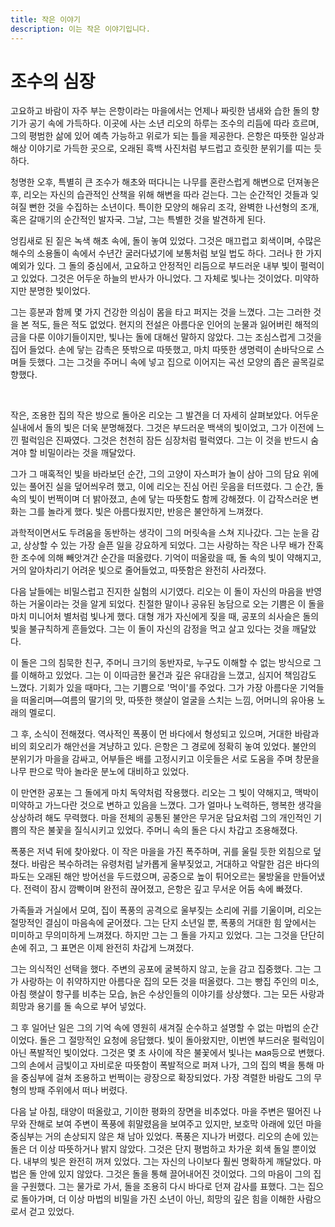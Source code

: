 ```yaml
---
title: 작은 이야기
description: 이는 작은 이야기입니다.
---
```


# 조수의 심장

고요하고 바람이 자주 부는 은항이라는 마을에서는 언제나 짜릿한 냄새와 습한 돌의 향기가 공기 속에 가득하다. 이곳에 사는 소년 리오의 하루는 조수의 리듬에 따라 흐르며, 그의 평범한 삶에 있어 예측 가능하고 위로가 되는 틀을 제공한다. 은항은 따뜻한 일상과 해상 이야기로 가득한 곳으로, 오래된 흑백 사진처럼 부드럽고 흐릿한 분위기를 띠는 듯하다.

청명한 오후, 특별히 큰 조수가 해초와 떠다니는 나무를 혼란스럽게 해변으로 던져놓은 후, 리오는 자신의 습관적인 산책을 위해 해변을 따라 걷는다. 그는 순간적인 것들과 잊혀질 뻔한 것을 수집하는 소년이다. 특이한 모양의 해유리 조각, 완벽한 나선형의 조개, 혹은 갈매기의 순간적인 발자국. 그날, 그는 특별한 것을 발견하게 된다.

엉킴새로 된 짙은 녹색 해초 속에, 돌이 놓여 있었다. 그것은 매끄럽고 회색이며, 수많은 해수의 소용돌이 속에서 수년간 굴러다녔기에 보통처럼 보일 법도 하다. 그러나 한 가지 예외가 있다. 그 돌의 중심에서, 고요하고 안정적인 리듬으로 부드러운 내부 빛이 펄럭이고 있었다. 그것은 어두운 하늘의 반사가 아니었다. 그 자체로 빛나는 것이었다. 미약하지만 분명한 빛이었다.

그는 흥분과 함께 몇 가지 건강한 의심이 몸을 타고 퍼지는 것을 느꼈다. 그는 그러한 것을 본 적도, 들은 적도 없었다. 현지의 전설은 아름다운 인어의 눈물과 잃어버린 해적의 금을 다룬 이야기들이지만, 빛나는 돌에 대해선 말하지 않았다. 그는 조심스럽게 그것을 집어 들었다. 손에 닿는 감촉은 뜻밖으로 따뜻했고, 마치 따뜻한 생명력이 손바닥으로 스며들 듯했다. 그는 그것을 주머니 속에 넣고 집으로 이어지는 곡선 모양의 좁은 골목길로 향했다.

<br />

작은, 조용한 집의 작은 방으로 돌아온 리오는 그 발견을 더 자세히 살펴보았다. 어두운 실내에서 돌의 빛은 더욱 분명해졌다. 그것은 부드러운 백색의 빛이었고, 그가 이전에 느낀 펄럭임은 진짜였다. 그것은 천천히 잠든 심장처럼 펄럭였다. 그는 이 것을 반드시 숨겨야 할 비밀이라는 것을 깨달았다.

그가 그 매혹적인 빛을 바라보던 순간, 그의 고양이 자스퍼가 놀이 삼아 그의 담요 위에 있는 풀어진 실을 덮어씌우려 했고, 이에 리오는 진심 어린 웃음을 터뜨렸다. 그 순간, 돌 속의 빛이 번쩍이며 더 밝아졌고, 손에 닿는 따뜻함도 함께 강해졌다. 이 갑작스러운 변화는 그를 놀라게 했다. 빛은 아름다웠지만, 반응은 불안하게 느껴졌다.

과학적이면서도 두려움을 동반하는 생각이 그의 머릿속을 스쳐 지나갔다. 그는 눈을 감고, 상상할 수 있는 가장 슬픈 일을 강요하게 되었다. 그는 사랑하는 작은 나무 배가 잔혹한 조수에 의해 빼앗겨간 순간을 떠올렸다. 기억이 떠올랐을 때, 돌 속의 빛이 약해지고, 거의 알아차리기 어려운 빛으로 줄어들었고, 따뜻함은 완전히 사라졌다.

다음 날들에는 비밀스럽고 진지한 실험의 시기였다. 리오는 이 돌이 자신의 마음을 반영하는 거울이라는 것을 알게 되었다. 친절한 말이나 공유된 농담으로 오는 기쁨은 이 돌을 마치 미니어처 별처럼 빛나게 했다. 대형 개가 자신에게 짖을 때, 공포의 쇠사슬은 돌의 빛을 불규칙하게 흔들었다. 그는 이 돌이 자신의 감정을 먹고 살고 있다는 것을 깨달았다.

이 돌은 그의 침묵한 친구, 주머니 크기의 동반자로, 누구도 이해할 수 없는 방식으로 그를 이해하고 있었다. 그는 이 이따금한 물건과 깊은 유대감을 느꼈고, 심지어 책임감도 느꼈다. 기회가 있을 때마다, 그는 기쁨으로 '먹이'를 주었다. 그가 가장 아름다운 기억들을 떠올리며—여름의 딸기의 맛, 따뜻한 햇살이 얼굴을 스치는 느낌, 어머니의 유아용 노래의 멜로디.

그 후, 소식이 전해졌다. 역사적인 폭풍이 먼 바다에서 형성되고 있으며, 거대한 바람과 비의 회오리가 해안선을 겨냥하고 있다. 은항은 그 경로에 정확히 놓여 있었다. 불안의 분위기가 마을을 감싸고, 어부들은 배를 고정시키고 이웃들은 서로 도움을 주며 창문을 나무 판으로 막아 놀라운 분노에 대비하고 있었다.

이 만연한 공포는 그 돌에게 마치 독약처럼 작용했다. 리오는 그 빛이 약해지고, 맥박이 미약하고 가느다란 것으로 변하고 있음을 느꼈다. 그가 얼마나 노력하든, 행복한 생각을 상상하려 해도 무력했다. 마을 전체의 공통된 불안은 무거운 담요처럼 그의 개인적인 기쁨의 작은 불꽃을 질식시키고 있었다. 주머니 속의 돌은 다시 차갑고 조용해졌다.

폭풍은 저녁 뒤에 찾아왔다. 이 작은 마을을 가진 폭주하며, 귀를 울릴 듯한 외침으로 덮쳤다. 바람은 복수하려는 유령처럼 날카롭게 울부짖었고, 거대하고 악랄한 검은 바다의 파도는 오래된 해안 방어선을 두드렸으며, 공중으로 높이 튀어오르는 물방울을 만들어냈다. 전력이 잠시 깜빡이며 완전히 끊어졌고, 은항은 깊고 무서운 어둠 속에 빠졌다.

가족들과 거실에서 모여, 집이 폭풍의 공격으로 울부짖는 소리에 귀를 기울이며, 리오는 절망적인 결심이 마음속에 굳어졌다. 그는 단지 소년일 뿐, 폭풍의 거대한 힘 앞에서는 미미하고 무의미하게 느껴졌다. 하지만 그는 그 돌을 가지고 있었다. 그는 그것을 단단히 손에 쥐고, 그 표면은 이제 완전히 차갑게 느껴졌다.

그는 의식적인 선택을 했다. 주변의 공포에 굴복하지 않고, 눈을 감고 집중했다. 그는 그가 사랑하는 이 취약하지만 아름다운 집의 모든 것을 떠올렸다. 그는 빵집 주인의 미소, 아침 햇살이 항구를 비추는 모습, 늙은 수상인들의 이야기를 상상했다. 그는 모든 사랑과 희망과 용기를 돌 속으로 부어 넣었다.

그 후 일어난 일은 그의 기억 속에 영원히 새겨질 순수하고 설명할 수 없는 마법의 순간이었다. 돌은 그 절망적인 요청에 응답했다. 빛이 돌아왔지만, 이번엔 부드러운 펄럭임이 아닌 폭발적인 빛이었다. 그것은 몇 초 사이에 작은 불꽃에서 빛나는 мая등으로 변했다. 그의 손에서 금빛이고 자비로운 따뜻함이 폭발적으로 퍼져 나가, 그의 집의 벽을 통해 마을 중심부에 걸쳐 조용하고 번쩍이는 광장으로 확장되었다. 가장 격렬한 바람도 그의 무형의 방패 주위에서 떠나 버렸다.

다음 날 아침, 태양이 떠올랐고, 기이한 평화의 장면을 비추었다. 마을 주변은 떨어진 나무와 잔해로 보여 주변이 폭풍에 휘말렸음을 보여주고 있지만, 보호막 아래에 있던 마을 중심부는 거의 손상되지 않은 채 남아 있었다. 폭풍은 지나가 버렸다. 리오의 손에 있는 돌은 더 이상 따뜻하거나 밝지 않았다. 그것은 단지 평범하고 차가운 회색 돌일 뿐이었다. 내부의 빛은 완전히 꺼져 있었다. 그는 자신의 나이보다 훨씬 명확하게 깨달았다. 마법은 돌 안에 있지 않았다. 그것은 돌을 통해 끌어내어진 것이었다. 그의 마음이 그의 집을 구원했다. 그는 물가로 가서, 돌을 조용히 다시 바다로 던져 감사를 표했다. 그는 집으로 돌아가며, 더 이상 마법의 비밀을 가진 소년이 아닌, 희망의 깊은 힘을 이해한 사람으로서 걷고 있었다.